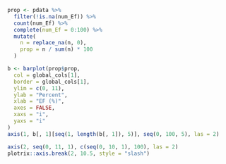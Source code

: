 ```r

prop <- pdata %>%
  filter(!is.na(num_Ef)) %>%
  count(num_Ef) %>%
  complete(num_Ef = 0:100) %>%
  mutate(
    n = replace_na(n, 0),
    prop = n / sum(n) * 100
  )

b <- barplot(prop$prop,
  col = global_cols[1],
  border = global_cols[1],
  ylim = c(0, 11),
  ylab = "Percent",
  xlab = "EF (%)",
  axes = FALSE,
  xaxs = "i",
  yaxs = "i"
)
axis(1, b[, 1][seq(1, length(b[, 1]), 5)], seq(0, 100, 5), las = 2)

axis(2, seq(0, 11, 1), c(seq(0, 10, 1), 100), las = 2)
plotrix::axis.break(2, 10.5, style = "slash")
```
